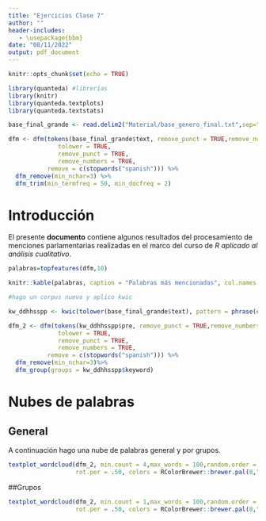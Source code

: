 ```yaml
---
title: "Ejercicios Clase 7"
author: ""
header-includes:
   - \usepackage{bbm}
date: "08/11/2022"
output: pdf_document
---
```




```r
knitr::opts_chunk$set(echo = TRUE)
```


```r
library(quanteda) #librerías
library(knitr)
library(quanteda.textplots)
library(quanteda.textstats)

base_final_grande <- read.delim2("Material/base_genero_final.txt",sep="\t",header = T)
```



```r


dfm <- dfm(tokens(base_final_grande$text, remove_punct = TRUE,remove_numbers = TRUE),
              tolower = TRUE,
              remove_punct = TRUE, 
              remove_numbers = TRUE,
           remove = c(stopwords("spanish"))) %>%
  dfm_remove(min_nchar=3) %>%
  dfm_trim(min_termfreq = 50, min_docfreq = 2)

```


# Introducción

El presente **documento** contiene algunos resultados del procesamiento de menciones parlamentarias realizadas en el marco del curso de *R aplicado al análisis cualitativo*. 


```r
palabras=topfeatures(dfm,10)

knitr::kable(palabras, caption = "Palabras más mencionadas", col.names = c("N"))

```






```r
#hago un corpus nuevo y aplico kwic

kw_ddhhsspp <- kwic(tolower(base_final_grande$text), pattern = phrase(c("derechos humanos", "salud pública")))

dfm_2 <- dfm(tokens(kw_ddhhsspp$pre, remove_punct = TRUE,remove_numbers = TRUE),
              tolower = TRUE,
              remove_punct = TRUE,
              remove_numbers = TRUE,
           remove = c(stopwords("spanish"))) %>%
  dfm_remove(min_nchar=3)%>%
  dfm_group(groups = kw_ddhhsspp$keyword)


```


\newpage


# Nubes de palabras

## General 

A continuación hago una nube de palabras general y por grupos.


```r

textplot_wordcloud(dfm_2, min.count = 4,max_words = 100,random.order = TRUE,
                   rot.per = .50, colors = RColorBrewer::brewer.pal(8,"Dark2"))

```


##Grupos


```r

textplot_wordcloud(dfm_2, min.count = 1,max_words = 100,random.order = TRUE,
                   rot.per = .50, colors = RColorBrewer::brewer.pal(8,"Dark2"),comparison = TRUE)

```









